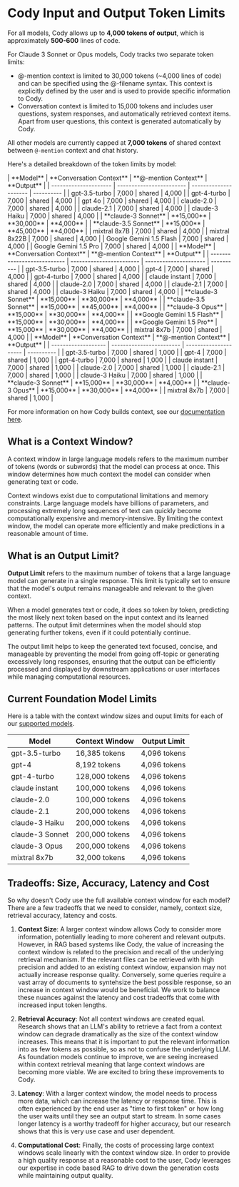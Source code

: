 # Cody Input and Output Token Limits

For all models, Cody allows up to **4,000 tokens of output**, which is approximately **500-600** lines of code.

For Claude 3 Sonnet or Opus models, Cody tracks two separate token limits:
* @-mention context is limited to 30,000 tokens (~4,000 lines of code) and can be specified using the @-filename syntax. This context is explicitly defined by the user and is used to provide specific information to Cody.
* Conversation context is limited to 15,000 tokens and includes user questions, system responses, and automatically retrieved context items. Apart from user questions, this context is generated automatically by Cody.

All other models are currently capped at **7,000 tokens** of shared context between `@-mention` context and chat history.

Here's a detailed breakdown of the token limits by model:

<Tabs>
  <Tab title="Free">
|       **Model**       | **Conversation Context** | **@-mention Context** | **Output** |
| --------------------- | ------------------------ | --------------------- | ---------- |
| gpt-3.5-turbo         | 7,000                    | shared                | 4,000      |
| gpt-4-turbo           | 7,000                    | shared                | 4,000      |
| gpt 4o                | 7,000                    | shared                | 4,000      |
| claude-2.0            | 7,000                    | shared                | 4,000      |
| claude-2.1            | 7,000                    | shared                | 4,000      |
| claude-3 Haiku        | 7,000                    | shared                | 4,000      |
| **claude-3 Sonnet**   | **15,000**               | **30,000**            | **4,000**  |
| **claude-3.5 Sonnet** | **15,000**               | **45,000**            | **4,000**  |
| mixtral 8x7B          | 7,000                    | shared                | 4,000      |
| mixtral 8x22B         | 7,000                    | shared                | 4,000      |
| Google Gemini 1.5 Flash        | 7,000                    | shared                | 4,000      |
| Google Gemini 1.5 Pro      | 7,000                    | shared                | 4,000      |



  </Tab>

<Tab title="Pro">
|          **Model**          | **Conversation Context** | **@-mention Context** | **Output** |
| --------------------------- | ------------------------ | --------------------- | ---------- |
| gpt-3.5-turbo               | 7,000                    | shared                | 4,000      |
| gpt-4                       | 7,000                    | shared                | 4,000      |
| gpt-4-turbo                 | 7,000                    | shared                | 4,000      |
| claude instant              | 7,000                    | shared                | 4,000      |
| claude-2.0                  | 7,000                    | shared                | 4,000      |
| claude-2.1                  | 7,000                    | shared                | 4,000      |
| claude-3 Haiku              | 7,000                    | shared                | 4,000      |
| **claude-3 Sonnet**         | **15,000**               | **30,000**            | **4,000**  |
| **claude-3.5 Sonnet**       | **15,000**               | **45,000**            | **4,000**  |
| **claude-3 Opus**           | **15,000**               | **30,000**            | **4,000**  |
| **Google Gemini 1.5 Flash** | **15,000**               | **30,000**            | **4,000**  |
| **Google Gemini 1.5 Pro**   | **15,000**               | **30,000**            | **4,000**  |
| mixtral 8x7b                | 7,000                    | shared                | 4,000      |
  </Tab>

  <Tab title="Enterprise">
|      **Model**      | **Conversation Context** | **@-mention Context** | **Output** |
| ------------------- | ------------------------ | --------------------- | ---------- |
| gpt-3.5-turbo       | 7,000                    | shared                | 1,000      |
| gpt-4               | 7,000                    | shared                | 1,000      |
| gpt-4-turbo         | 7,000                    | shared                | 1,000      |
| claude instant      | 7,000                    | shared                | 1,000      |
| claude-2.0          | 7,000                    | shared                | 1,000      |
| claude-2.1          | 7,000                    | shared                | 1,000      |
| claude-3 Haiku      | 7,000                    | shared                | 1,000      |
| **claude-3 Sonnet** | **15,000**               | **30,000**            | **4,000**  |
| **claude-3 Opus**   | **15,000**               | **30,000**            | **4,000**  |
| mixtral 8x7b        | 7,000                    | shared                | 1,000      |
  </Tab>
</Tabs>

For more information on how Cody builds context, see our [documentation here](/cody/core-concepts/context).

## What is a Context Window?

A context window in large language models refers to the maximum number of tokens (words or subwords) that the model can process at once. This window determines how much context the model can consider when generating text or code.

Context windows exist due to computational limitations and memory constraints. Large language models have billions of parameters, and processing extremely long sequences of text can quickly become computationally expensive and memory-intensive. By limiting the context window, the model can operate more efficiently and make predictions in a reasonable amount of time.

## What is an Output Limit?

**Output Limit** refers to the maximum number of tokens that a large language model can generate in a single response. This limit is typically set to ensure that the model's output remains manageable and relevant to the given context.

When a model generates text or code, it does so token by token, predicting the most likely next token based on the input context and its learned patterns. The output limit determines when the model should stop generating further tokens, even if it could potentially continue.

The output limit helps to keep the generated text focused, concise, and manageable by preventing the model from going off-topic or generating excessively long responses, ensuring that the output can be efficiently processed and displayed by downstream applications or user interfaces while managing computational resources.

## Current Foundation Model Limits

Here is a table with the context window sizes and ouput limits for each of our [supported models](/cody/capabilities/supported-models).

|    **Model**    | **Context Window** | **Output Limit** |
| --------------- | ------------------ | ---------------- |
| gpt-3.5-turbo   | 16,385 tokens      | 4,096 tokens     |
| gpt-4           | 8,192 tokens       | 4,096 tokens     |
| gpt-4-turbo     | 128,000 tokens     | 4,096 tokens     |
| claude instant  | 100,000 tokens     | 4,096 tokens     |
| claude-2.0      | 100,000 tokens     | 4,096 tokens     |
| claude-2.1      | 200,000 tokens     | 4,096 tokens     |
| claude-3 Haiku  | 200,000 tokens     | 4,096 tokens     |
| claude-3 Sonnet | 200,000 tokens     | 4,096 tokens     |
| claude-3 Opus   | 200,000 tokens     | 4,096 tokens     |
| mixtral 8x7b    | 32,000 tokens      | 4,096 tokens     |

## Tradeoffs: Size, Accuracy, Latency and Cost

So why doesn't Cody use the full available context window for each model? There are a few tradeoffs that we need to consider, namely, context size, retrieval accuracy, latency and costs.

1. **Context Size**: A larger context window allows Cody to consider more information, potentially leading to more coherent and relevant outputs. However, in RAG based systems like Cody, the value of increasing the context window is related to the precision and recall of the underlying retrieval mechanism.  If the relevant files can be retrieved with high precision and added to an existing context window, expansion may not actually increase response quality.  Conversely, some queries require a vast array of documents to syntehsize the best possible response, so an increase in context window would be beneficial.  We work to balance these nuances against the latency and cost tradeoffs that come with increased input token lengths.

2. **Retrieval Accuracy**: Not all context windows are created equal. Research shows that an LLM's ability to retrieve a fact from a context window can degrade dramatically as the size of the context window increases.  This means that it is important to put the relevant information into as few tokens as possible, so as not to confuse the underlying LLM.  As foundation models continue to improve, we are seeing increased within context retrieval meaning that large context windows are becoming more viable. We are excited to bring these improvements to Cody.

3. **Latency**: With a larger context window, the model needs to process more data, which can increase the latency or response time. This is often experienced by the end user as "time to first token" or how long the user waits until they see an output start to stream.  In some cases longer latency is a worthy tradeoff for higher accuracy, but our research shows that this is very use case and user dependent.

4. **Computational Cost**: Finally, the costs of processing large context windows scale linearly with the context window size.  In order to provide a high quality response at a reasonable cost to the user, Cody leverages our expertise in code based RAG to drive down the generation costs while maintaining output quality.
